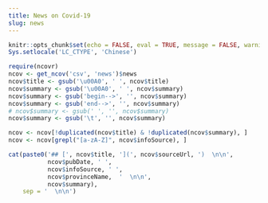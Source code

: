 ```yaml
---
title: News on Covid-19
slug: news
---
```


```r
knitr::opts_chunk$set(echo = FALSE, eval = TRUE, message = FALSE, warning = FALSE, error = FALSE)
Sys.setlocale('LC_CTYPE', 'Chinese')
```

```r
require(ncovr)
ncov <- get_ncov('csv', 'news')$news
ncov$title <- gsub('\u00A0', ' ', ncov$title)
ncov$summary <- gsub('\u00A0', ' ', ncov$summary)
ncov$summary <- gsub('begin-->', '', ncov$summary)
ncov$summary <- gsub('end-->', '', ncov$summary)
# ncov$summary <- gsub(' ', '', ncov$summary)
ncov$summary <- gsub('\t', '', ncov$summary)

ncov <- ncov[!duplicated(ncov$title) & !duplicated(ncov$summary), ]
ncov <- ncov[grepl("[a-zA-Z]", ncov$infoSource), ]

```

```r
cat(paste0('## [', ncov$title, '](', ncov$sourceUrl, ')  \n\n',
           ncov$pubDate, ' ',
           ncov$infoSource, ' ',
           ncov$provinceName,  '  \n\n',
           ncov$summary), 
    sep = '  \n\n')
```
